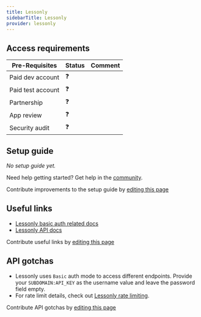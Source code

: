 ```yaml
---
title: Lessonly
sidebarTitle: Lessonly
provider: lessonly
---
```




<Overview />
<PreBuiltTooling />
<PreBuiltUseCases />

## Access requirements
| Pre-Requisites | Status | Comment|
| - | - | - |
| Paid dev account | ❓ |  |
| Paid test account | ❓ |  |
| Partnership | ❓ | |
| App review | ❓ |  |
| Security audit | ❓ | |


## Setup guide

_No setup guide yet._

<Tip>Need help getting started? Get help in the [community](https://nango.dev/slack).</Tip>

<Note>Contribute improvements to the setup guide by [editing this page](https://github.com/nangohq/nango/tree/master/docs-v2/integrations/all/lessonly.mdx)</Note>


## Useful links

-   [Lessonly basic auth related docs](https://docs.lessonly.com/#authentication)
-   [Lessonly API docs](https://docs.lessonly.com)

<Note>Contribute useful links by [editing this page](https://github.com/nangohq/nango/tree/master/docs-v2/integrations/all/lessonly.mdx)</Note>

## API gotchas

- Lessonly uses `Basic` auth mode to access different endpoints. Provide your `SUBDOMAIN:API_KEY` as the username value and leave the password field empty.
- For rate limit details, check out [Lessonly rate limiting](https://docs.lessonly.com/#rate-limiting).

<Note>Contribute API gotchas by [editing this page](https://github.com/nangohq/nango/tree/master/docs-v2/integrations/all/lessonly.mdx)</Note>